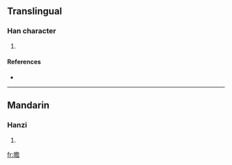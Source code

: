 ==Translingual==

===Han character===
{{Han char|rn=72|rad=日|as=13|sn=17|four=|canj=日弓金口 (ANCR)}}

# {{defn|Han|sort=日13}}

====References====
* {{Han ref|kx=0500.360|dkj=14204|dj=0871.020|hdz=21538.190|uh=66D5|ud=26325}}

----

==Mandarin==

===Hanzi===
{{cmn-hanzi|pin=[[yàn]] ([[yan4]])|wg=<sup>4</sup>}}

# {{defn|Mandarin}}

[[fr:曕]]